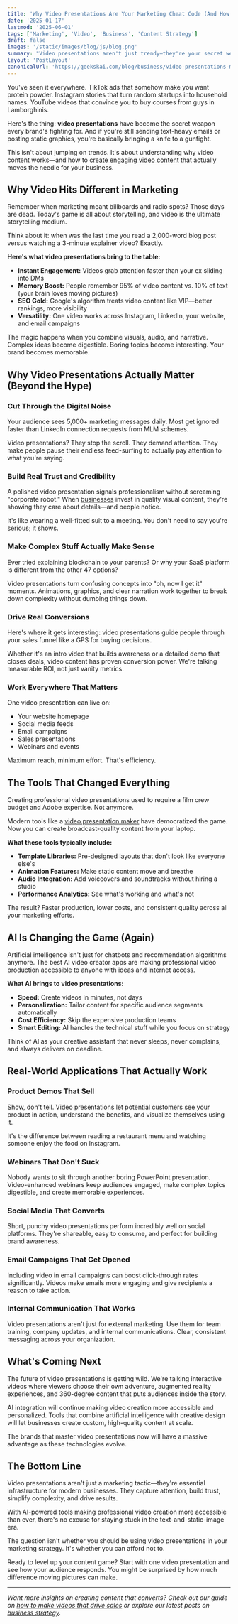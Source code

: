 ```yaml
---
title: 'Why Video Presentations Are Your Marketing Cheat Code (And How to Actually Use Them)'
date: '2025-01-17'
lastmod: '2025-06-01'
tags: ['Marketing', 'Video', 'Business', 'Content Strategy']
draft: false
images: '/static/images/blog/js/blog.png'
summary: "Video presentations aren't just trendy—they're your secret weapon for cutting through digital noise. Here's how to create content that actually converts, plus the AI tools making it stupid easy."
layout: 'PostLayout'
canonicalUrl: 'https://geekskai.com/blog/business/video-presentations-marketing-guide/'
---
```


You've seen it everywhere. TikTok ads that somehow make you want protein powder. Instagram stories that turn random startups into household names. YouTube videos that convince you to buy courses from guys in Lamborghinis.

Here's the thing: **video presentations** have become the secret weapon every brand's fighting for. And if you're still sending text-heavy emails or posting static graphics, you're basically bringing a knife to a gunfight.

This isn't about jumping on trends. It's about understanding why video content works—and how to [create engaging video content](https://geekskai.com/blog/how-to-make-videos-that-drive-sales/) that actually moves the needle for your business.

## Why Video Hits Different in Marketing

Remember when marketing meant billboards and radio spots? Those days are dead. Today's game is all about storytelling, and video is the ultimate storytelling medium.

Think about it: when was the last time you read a 2,000-word blog post versus watching a 3-minute explainer video? Exactly.

**Here's what video presentations bring to the table:**

* **Instant Engagement:** Videos grab attention faster than your ex sliding into DMs
* **Memory Boost:** People remember 95% of video content vs. 10% of text (your brain loves moving pictures)
* **SEO Gold:** Google's algorithm treats video content like VIP—better rankings, more visibility
* **Versatility:** One video works across Instagram, LinkedIn, your website, and email campaigns

The magic happens when you combine visuals, audio, and narrative. Complex ideas become digestible. Boring topics become interesting. Your brand becomes memorable.

## Why Video Presentations Actually Matter (Beyond the Hype)

### Cut Through the Digital Noise

Your audience sees 5,000+ marketing messages daily. Most get ignored faster than LinkedIn connection requests from MLM schemes.

Video presentations? They stop the scroll. They demand attention. They make people pause their endless feed-surfing to actually pay attention to what you're saying.

### Build Real Trust and Credibility

A polished video presentation signals professionalism without screaming "corporate robot." When [businesses](https://geekskai.com/blog/business/eco-friendly-business-practices-small-companies/) invest in quality visual content, they're showing they care about details—and people notice.

It's like wearing a well-fitted suit to a meeting. You don't need to say you're serious; it shows.

### Make Complex Stuff Actually Make Sense

Ever tried explaining blockchain to your parents? Or why your SaaS platform is different from the other 47 options?

Video presentations turn confusing concepts into "oh, now I get it" moments. Animations, graphics, and clear narration work together to break down complexity without dumbing things down.

### Drive Real Conversions

Here's where it gets interesting: video presentations guide people through your sales funnel like a GPS for buying decisions.

Whether it's an intro video that builds awareness or a detailed demo that closes deals, video content has proven conversion power. We're talking measurable ROI, not just vanity metrics.

### Work Everywhere That Matters

One video presentation can live on:
- Your website homepage
- Social media feeds
- Email campaigns  
- Sales presentations
- Webinars and events

Maximum reach, minimum effort. That's efficiency.

## The Tools That Changed Everything

Creating professional video presentations used to require a film crew budget and Adobe expertise. Not anymore.

Modern tools like a [video presentation maker](https://invideo.io/make/video-presentation/) have democratized the game. Now you can create broadcast-quality content from your laptop.

**What these tools typically include:**

* **Template Libraries:** Pre-designed layouts that don't look like everyone else's
* **Animation Features:** Make static content move and breathe
* **Audio Integration:** Add voiceovers and soundtracks without hiring a studio
* **Performance Analytics:** See what's working and what's not

The result? Faster production, lower costs, and consistent quality across all your marketing efforts.

## AI Is Changing the Game (Again)

Artificial intelligence isn't just for chatbots and recommendation algorithms anymore. The best AI video creator apps are making professional video production accessible to anyone with ideas and internet access.

**What AI brings to video presentations:**

* **Speed:** Create videos in minutes, not days
* **Personalization:** Tailor content for specific audience segments automatically  
* **Cost Efficiency:** Skip the expensive production teams
* **Smart Editing:** AI handles the technical stuff while you focus on strategy

Think of AI as your creative assistant that never sleeps, never complains, and always delivers on deadline.

## Real-World Applications That Actually Work

### Product Demos That Sell

Show, don't tell. Video presentations let potential customers see your product in action, understand the benefits, and visualize themselves using it.

It's the difference between reading a restaurant menu and watching someone enjoy the food on Instagram.

### Webinars That Don't Suck

Nobody wants to sit through another boring PowerPoint presentation. Video-enhanced webinars keep audiences engaged, make complex topics digestible, and create memorable experiences.

### Social Media That Converts

Short, punchy video presentations perform incredibly well on social platforms. They're shareable, easy to consume, and perfect for building brand awareness.

### Email Campaigns That Get Opened

Including video in email campaigns can boost click-through rates significantly. Videos make emails more engaging and give recipients a reason to take action.

### Internal Communication That Works

Video presentations aren't just for external marketing. Use them for team training, company updates, and internal communications. Clear, consistent messaging across your organization.

## What's Coming Next

The future of video presentations is getting wild. We're talking interactive videos where viewers choose their own adventure, augmented reality experiences, and 360-degree content that puts audiences inside the story.

AI integration will continue making video creation more accessible and personalized. Tools that combine artificial intelligence with creative design will let businesses create custom, high-quality content at scale.

The brands that master video presentations now will have a massive advantage as these technologies evolve.

## The Bottom Line

Video presentations aren't just a marketing tactic—they're essential infrastructure for modern businesses. They capture attention, build trust, simplify complexity, and drive results.

With AI-powered tools making professional video creation more accessible than ever, there's no excuse for staying stuck in the text-and-static-image era.

The question isn't whether you should be using video presentations in your marketing strategy. It's whether you can afford not to.

Ready to level up your content game? Start with one video presentation and see how your audience responds. You might be surprised by how much difference moving pictures can make.

---

*Want more insights on creating content that converts? Check out our guide on [how to make videos that drive sales](https://geekskai.com/blog/how-to-make-videos-that-drive-sales/) or explore our latest posts on [business strategy](https://geekskai.com/blog/business/).*




















